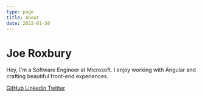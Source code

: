 ```yaml
---
type: page
title: About
date: 2022-01-30
---
```


# Joe Roxbury

Hey, I'm a Software Engineer at Microsoft. I enjoy working with Angular and crafting beautiful front-end experiences.


<nav>
  <a href="https://github.com/jroxbury" target="_blank">
    GitHub
  </a>

  <a href="https://www.linkedin.com/in/josephroxbury/" target="_blank">
    Linkedin
  </a>

  <a href="https://twitter.com/9toejoe" target="_blank">
    Twitter
  </a>
</nav>